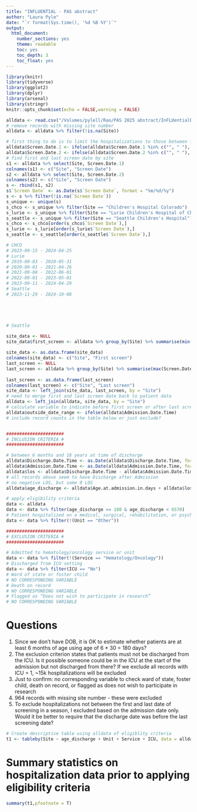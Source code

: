```yaml
---
title: "INFLUENTIAL - PAS abstract"
author: "Laura Pyle"
date: "`r format(Sys.time(), '%d %B %Y')`"
output:
  html_document:
    number_sections: yes
    theme: readable
    toc: yes
    toc_depth: 3
    toc_float: yes
---
```


```r
library(knitr)
library(tidyverse)
library(ggplot2)
library(dplyr)
library(arsenal)
library(stringr)
knitr::opts_chunk$set(echo = FALSE,warning = FALSE)
```

```r
alldata <- read.csv("/Volumes/pylell/Rao/PAS 2025 abstract/InFLUentialEHRData_DATA_LABELS_2024-10-25_1859.csv")
# remove records with missing site number
alldata <- alldata %>% filter(!is.na(Site))

# first thing to do is to limit the hospitalizations to those between first and last screening date per season
alldata$Screen.Date.1 <- ifelse(alldata$Screen.Date.1 %in% c("", " "), NA, alldata$Screen.Date.1)
alldata$Screen.Date.2 <- ifelse(alldata$Screen.Date.2 %in% c("", " "), NA, alldata$Screen.Date.2)
# find first and last screen date by site
s1 <- alldata %>% select(Site, Screen.Date.1)
colnames(s1) <- c("Site", "Screen Date")
s2 <- alldata %>% select(Site, Screen.Date.2)
colnames(s2) <- c("Site", "Screen Date")
s <- rbind(s1, s2)
s$`Screen Date` <- as.Date(s$`Screen Date`, format = "%m/%d/%y")
s <- s %>% filter(!is.na(`Screen Date`))
s_unique <- unique(s)
s_chco <- s_unique %>% filter(Site == "Children's Hospital Colorado")
s_lurie <- s_unique %>% filter(Site == "Lurie Children's Hospital of Chicago")
s_seattle <- s_unique %>% filter(Site == "Seattle Children's Hospital")
s_chco <- s_chco[order(s_chco$`Screen Date`),]
s_lurie <- s_lurie[order(s_lurie$`Screen Date`),]
s_seattle <- s_seattle[order(s_seattle$`Screen Date`),]

# CHCO
# 2023-09-15 - 2024-04-25
# Lurie
# 2019-09-03 - 2020-05-31
# 2020-09-01 - 2021-04-26
# 2021-09-08 - 2022-06-01
# 2022-09-01 - 2023-05-01
# 2023-09-11 - 2024-04-29
# Seattle
# 2023-11-29 - 2024-10-08





# Seattle

site_data <- NULL
site_data$first_screen <- alldata %>% group_by(Site) %>% summarise(min(Screen.Date.1,
                                                                         Screen.Date.2, na.rm = T))
site_data <- as.data.frame(site_data)
colnames(site_data) <- c("Site", "First screen")
last_screen <- NULL
last_screen <- alldata %>% group_by(Site) %>% summarise(max(Screen.Date.1,
                                                                         Screen.Date.2, na.rm = T))
last_screen <- as.data.frame(last_screen)
colnames(last_screen) <- c("Site", "Last screen")
site_data <- left_join(site_data, last_screen, by = "Site")
# need to merge first and last screen date back to patient data
alldata <- left_join(alldata, site_data, by = "Site")
# calculate variable to indicate before first screen or after last screen
alldata$outside_date_range <- ifelse(alldata$Admission.Date.Time)
# include record counts in the table below or just exclude?


######################
# INCLUSION CRITERIA #
######################

# between 6 months and 18 years at time of discharge
alldata$Discharge.Date.Time <- as.Date(alldata$Discharge.Date.Time, format = "%m/%d/%y")
alldata$Admission.Date.Time <- as.Date(alldata$Admission.Date.Time, format = "%m/%d/%y")
alldata$los <- alldata$Discharge.Date.Time - alldata$Admission.Date.Time
# all records above seem to have Discharge after Admission 
# no negative LOS, but some 0 LOS
alldata$age_discharge <- alldata$Age.at.admission.in.days + alldata$los

# apply eligibility criteria
data <- alldata
data <- data %>% filter(age_discharge >= 180 & age_discharge < 6570)
# Patient hospitalized on a medical, surgical, rehabilitation, or psychiatry/behavioral medicine unit during the influenza vaccination season at your institution
data <- data %>% filter(!(Unit == "Other"))

######################
# EXCLUSION CRITERIA #
######################

# Admitted to hematology/oncology service or unit
data <- data %>% filter(!(Service == "Hematology/Oncology"))
# Discharged from ICU setting
data <- data %>% filter(ICU == "No")
# Ward of state or foster child
# NO CORRESPONDING VARIABLE
# Death on record
# NO CORRESPONDING VARIABLE
# Flagged as “Does not wish to participate in research” 
# NO CORRESPONDING VARIABLE


```

# Questions

1) Since we don't have DOB, it is OK to estimate whether patients are at least 6 months of age using age of 6 * 30 = 180 days?
2) The exclusion criterion states that patients must not be discharged from the ICU. Is it possible someone could be in the ICU at the start of the admission but not discharged from there? If we exclude all records with ICU = 1, ~15k hospitalizations will be excluded
3) Just to confirm: no corresponding variable to check ward of state, foster child, death on record, or flagged as does not wish to participate in research
4) 964 records with missing site number - these were excluded
5) To exclude hospitalizations not between the first and last date of screening in a season, I excluded based on the admission date only. Would it be better to require that the discharge date was before the last screening date?

```r
# Create descriptive table using alldata of eligiblity criteria
t1 <- tableby(Site ~ age_discharge + Unit + Service + ICU, data = alldata, control = list(digits = 2))
```

# Summary statistics on hospitalization data prior to applying eligibility criteria

```r
summary(t1,pfootnote = T)
```
